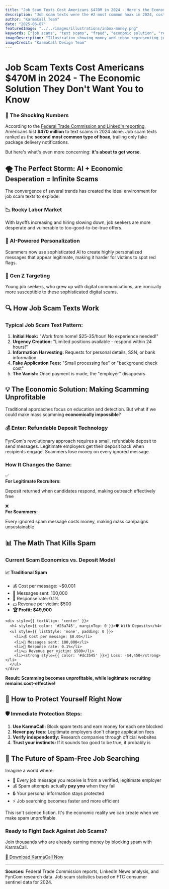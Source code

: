 ```yaml
---
title: "Job Scam Texts Cost Americans $470M in 2024 - Here's the Economic Solution"
description: "Job scam texts were the #2 most common hoax in 2024, costing Americans nearly half a billion dollars. Discover how FynCom's refundable deposit technology makes mass scamming economically impossible while protecting legitimate job seekers."
author: "KarmaCall Team"
date: "2025-06-07"
featuredImage: "../../images/illustrations/inbox-money.png"
keywords: ["job scams", "text scams", "fraud", "economic solution", "refundable deposits", "fyncom", "karmacall", "spam", "phishing", "ai scams", "digital fraud"]
imageDescription: "Illustration showing money and inbox representing job scam text costs"
imageCredit: "KarmaCall Design Team"
---
```


# Job Scam Texts Cost Americans $470M in 2024 - The Economic Solution They Don't Want You to Know

<div style={{
  backgroundColor: '#fff3cd',
  border: '1px solid #ffeaa7',
  borderRadius: '8px',
  padding: '1.5rem',
  margin: '1.5rem 0',
  borderLeft: '5px solid #f39c12'
}}>
  <h3 style={{ marginTop: 0, color: '#856404' }}>🚨 The Shocking Numbers</h3>
  <p style={{ color: '#856404', marginBottom: 0 }}>
    According to the <a href="https://www.linkedin.com/news/story/scam-job-texts-poised-to-multiply-7392058/" target="_blank" rel="noopener noreferrer">Federal Trade Commission and LinkedIn reporting</a>, Americans lost <strong>$470 million</strong> to text scams in 2024 alone. Job scam texts ranked as the <strong>second most common type of hoax</strong>, trailing only fake package delivery notifications.
  </p>
</div>

But here's what's even more concerning: **it's about to get worse**.

## 🌪️ The Perfect Storm: AI + Economic Desperation = Infinite Scams

The convergence of several trends has created the ideal environment for job scam texts to explode:

<div style={{ display: 'grid', gridTemplateColumns: 'repeat(auto-fit, minmax(300px, 1fr))', gap: '1.5rem', margin: '2rem 0' }}>
  <div style={{
    backgroundColor: '#e3f2fd',
    border: '1px solid #90caf9',
    borderRadius: '12px',
    padding: '1.5rem',
    boxShadow: '0 2px 8px rgba(0,0,0,0.1)'
  }}>
    <h3 style={{ color: '#1565c0', marginTop: 0 }}>📉 Rocky Labor Market</h3>
    <p style={{ color: '#1976d2' }}>
      With layoffs increasing and hiring slowing down, job seekers are more desperate and vulnerable to too-good-to-be-true offers.
    </p>
  </div>

  <div style={{
    backgroundColor: '#f3e5f5',
    border: '1px solid #ce93d8',
    borderRadius: '12px',
    padding: '1.5rem',
    boxShadow: '0 2px 8px rgba(0,0,0,0.1)'
  }}>
    <h3 style={{ color: '#7b1fa2', marginTop: 0 }}>🤖 AI-Powered Personalization</h3>
    <p style={{ color: '#8e24aa' }}>
      Scammers now use sophisticated AI to create highly personalized messages that appear legitimate, making it harder for victims to spot red flags.
    </p>
  </div>

  <div style={{
    backgroundColor: '#e8f5e8',
    border: '1px solid #a5d6a7',
    borderRadius: '12px',
    padding: '1.5rem',
    boxShadow: '0 2px 8px rgba(0,0,0,0.1)'
  }}>
    <h3 style={{ color: '#2e7d32', marginTop: 0 }}>🎯 Gen Z Targeting</h3>
    <p style={{ color: '#388e3c' }}>
      Young job seekers, who grew up with digital communications, are ironically more susceptible to these sophisticated digital scams.
    </p>
  </div>
</div>

## 🔍 How Job Scam Texts Work

<div style={{
  backgroundColor: '#f8f9fa',
  border: '1px solid #dee2e6',
  borderRadius: '8px',
  padding: '1.5rem',
  margin: '1.5rem 0'
}}>
  <h3 style={{ marginTop: 0 }}>Typical Job Scam Text Pattern:</h3>
  <ol style={{ paddingLeft: '1.5rem' }}>
    <li><strong>Initial Hook:</strong> "Work from home! $25-35/hour! No experience needed!"</li>
    <li><strong>Urgency Creation:</strong> "Limited positions available - respond within 24 hours!"</li>
    <li><strong>Information Harvesting:</strong> Requests for personal details, SSN, or bank information</li>
    <li><strong>Fake Application Fees:</strong> "Small processing fee" or "background check cost"</li>
    <li><strong>The Vanish:</strong> Once payment is made, the "employer" disappears</li>
  </ol>
</div>

## 💡 The Economic Solution: Making Scamming Unprofitable

Traditional approaches focus on education and detection. But what if we could make mass scamming **economically impossible**?

<div style={{
  background: 'linear-gradient(135deg, #667eea 0%, #764ba2 100%)',
  color: 'white',
  borderRadius: '12px',
  padding: '2rem',
  margin: '2rem 0',
  textAlign: 'center'
}}>
  <h3 style={{ marginTop: 0, color: 'white' }}>💰 Enter: Refundable Deposit Technology</h3>
  <p style={{ fontSize: '1.1rem', marginBottom: 0 }}>
    FynCom's revolutionary approach requires a small, refundable deposit to send messages. 
    Legitimate employers get their deposit back when recipients engage. 
    Scammers lose money on every ignored message.
  </p>
</div>

### How It Changes the Game:

<div style={{ display: 'flex', flexDirection: 'column', gap: '1rem', margin: '1.5rem 0' }}>
  <div style={{
    display: 'flex',
    alignItems: 'center',
    backgroundColor: '#e8f5e8',
    padding: '1rem',
    borderRadius: '8px',
    border: '1px solid #c3e6cb'
  }}>
    <span style={{ fontSize: '1.5rem', marginRight: '1rem' }}>✅</span>
    <div>
      <strong style={{ color: '#155724' }}>For Legitimate Recruiters:</strong>
      <p style={{ margin: 0, color: '#155724' }}>Deposit returned when candidates respond, making outreach effectively free</p>
    </div>
  </div>

  <div style={{
    display: 'flex',
    alignItems: 'center',
    backgroundColor: '#f8d7da',
    padding: '1rem',
    borderRadius: '8px',
    border: '1px solid #f5c6cb'
  }}>
    <span style={{ fontSize: '1.5rem', marginRight: '1rem' }}>❌</span>
    <div>
      <strong style={{ color: '#721c24' }}>For Scammers:</strong>
      <p style={{ margin: 0, color: '#721c24' }}>Every ignored spam message costs money, making mass campaigns unsustainable</p>
    </div>
  </div>
</div>

## 📊 The Math That Kills Spam

<div style={{
  backgroundColor: '#f8f9fa',
  border: '2px solid #6c757d',
  borderRadius: '12px',
  padding: '2rem',
  margin: '2rem 0'
}}>
  <h3 style={{ textAlign: 'center', marginTop: 0 }}>Current Scam Economics vs. Deposit Model</h3>
  
  <div style={{ display: 'grid', gridTemplateColumns: '1fr 1fr', gap: '2rem', marginTop: '1.5rem' }}>
    <div style={{ textAlign: 'center' }}>
      <h4 style={{ color: '#dc3545', marginTop: 0 }}>📈 Traditional Spam</h4>
      <ul style={{ listStyle: 'none', padding: 0 }}>
        <li>💰 Cost per message: ~$0.001</li>
        <li>📱 Messages sent: 100,000</li>
        <li>🎯 Response rate: 0.1%</li>
        <li>💵 Revenue per victim: $500</li>
        <li><strong style={{ color: '#dc3545' }}>🏆 Profit: $49,900</strong></li>
      </ul>
    </div>
    
    <div style={{ textAlign: 'center' }}>
      <h4 style={{ color: '#28a745', marginTop: 0 }}>🛡️ With Deposits</h4>
      <ul style={{ listStyle: 'none', padding: 0 }}>
        <li>💰 Cost per message: $0.05</li>
        <li>📱 Messages sent: 100,000</li>
        <li>🎯 Response rate: 0.1%</li>
        <li>💵 Revenue per victim: $500</li>
        <li><strong style={{ color: '#dc3545' }}>💸 Loss: -$4,450</strong></li>
      </ul>
    </div>
  </div>
  
  <div style={{ textAlign: 'center', marginTop: '1.5rem', padding: '1rem', backgroundColor: '#fff3cd', borderRadius: '8px' }}>
    <strong style={{ color: '#856404' }}>Result: Scamming becomes unprofitable, while legitimate recruiting remains cost-effective!</strong>
  </div>
</div>

## 🚀 How to Protect Yourself Right Now

<div style={{ 
  backgroundColor: '#e7f3ff',
  border: '1px solid #b8daff',
  borderRadius: '12px',
  padding: '1.5rem',
  margin: '1.5rem 0'
}}>
  <h3 style={{ color: '#004085', marginTop: 0 }}>🛡️ Immediate Protection Steps:</h3>
  <ol style={{ color: '#004085', paddingLeft: '1.5rem' }}>
    <li><strong>Use KarmaCall:</strong> Block spam texts and earn money for each one blocked</li>
    <li><strong>Never pay fees:</strong> Legitimate employers don't charge application fees</li>
    <li><strong>Verify independently:</strong> Research companies through official websites</li>
    <li><strong>Trust your instincts:</strong> If it sounds too good to be true, it probably is</li>
  </ol>
</div>

## 🔮 The Future of Spam-Free Job Searching

Imagine a world where:

* 📧 Every job message you receive is from a verified, legitimate employer
* 💰 Spam attempts actually **pay you** when they fail
* 🔒 Your personal information stays protected
* ⚡ Job searching becomes faster and more efficient

This isn't science fiction. It's the economic reality we can create when we make spam unprofitable.

<div style={{
  background: 'linear-gradient(135deg, #4CAF50 0%, #45a049 100%)',
  color: 'white',
  borderRadius: '12px',
  padding: '2rem',
  textAlign: 'center',
  margin: '2rem 0'
}}>
  <h3 style={{ marginTop: 0, color: 'white' }}>Ready to Fight Back Against Job Scams?</h3>
  <p style={{ fontSize: '1.1rem', marginBottom: '1.5rem' }}>
    Join thousands who are already earning money by blocking spam with KarmaCall.
  </p>
  <a
    href="https://play.google.com/store/apps/details?id=com.fyncom.robocash"
    style={{
      display: 'inline-block',
      backgroundColor: 'white',
      color: '#4CAF50',
      padding: '15px 30px',
      textDecoration: 'none',
      borderRadius: '8px',
      fontSize: '1.1rem',
      fontWeight: 'bold',
      boxShadow: '0 4px 8px rgba(0,0,0,0.2)',
      border: 'none'
    }}
  >
    📱 Download KarmaCall Now
  </a>
</div>

---

<div style={{
  backgroundColor: '#f8f9fa',
  border: '1px solid #dee2e6',
  borderRadius: '8px',
  padding: '1.5rem',
  margin: '1.5rem 0'
}}>
  <p style={{ marginBottom: 0, fontSize: '0.9rem', color: '#6c757d' }}>
    <strong>Sources:</strong> Federal Trade Commission reports, LinkedIn News analysis, and FynCom research data. 
    Job scam statistics based on FTC consumer sentinel data for 2024.
  </p>
</div>